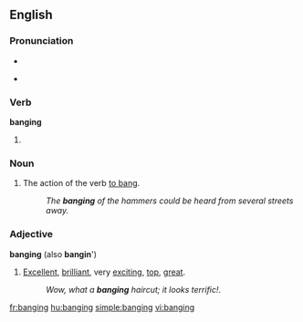 ==English==

===Pronunciation===
* {{audio|en-us-banging.ogg|Audio (US)}}
* {{a|US|UK}} {{IPA|/'bæŋ.ɪŋ/}}
*: {{rhymes|æŋɪŋ}}

===Verb===
'''banging'''

# {{present participle of|bang}}

===Noun===
{{en-noun|-}}

# The action of the verb [[bang|to bang]].
#: ''The '''banging''' of the hammers could be heard from several streets away.''

===Adjective===
'''banging''' (also '''bangin'''')

# [[excellent|Excellent]], [[brilliant]], very [[exciting]], [[top]], [[great]].
#: ''Wow, what a '''banging''' haircut; it looks terrific!''.

[[fr:banging]]
[[hu:banging]]
[[simple:banging]]
[[vi:banging]]